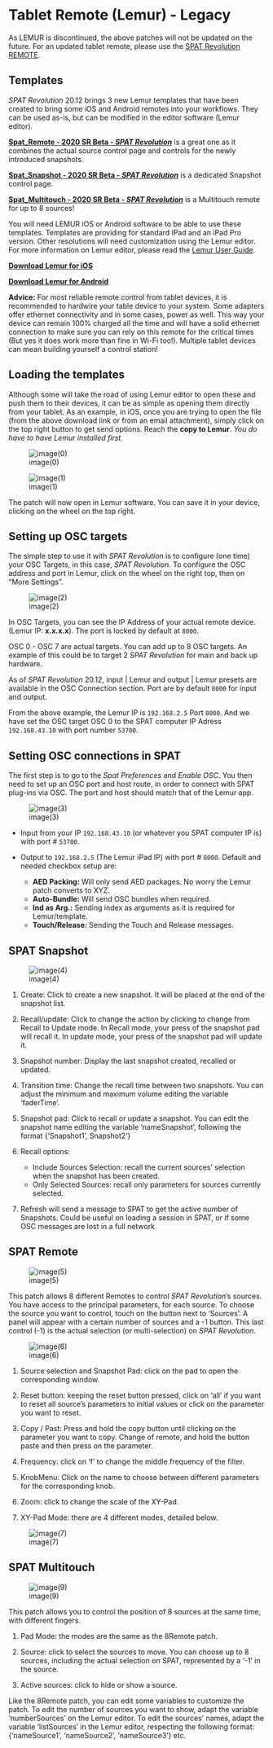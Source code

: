 # Tablet Remote (Lemur) - Legacy {#sec-lemure}

:::{.callout-warning}
 As LEMUR is discontinued, the above patches will not be updated on the future. For an updated tablet remote, please use the [SPAT Revolution REMOTE](ThirdParty_SPATRevolution_Remote).
:::

## Templates

_SPAT Revolution_ 20.12 brings 3 new Lemur templates that have been created to bring some iOS and Android remotes into your workflows. 
They can be used as-is, but can be modified in the editor software (Lemur editor).

[**Spat_Remote - 2020 SR Beta - _SPAT Revolution_**](https://public.3.basecamp.com/p/aWJ2wnHxpGGQZJ6CL8VE4yB9) is a great one as it combines the actual source control page and controls for the newly introduced snapshots.

 [**Spat_Snapshot - 2020 SR Beta - _SPAT Revolution_**](https://public.3.basecamp.com/p/L8xYp9jzJ1DRh76fcBcuH4fG)  is a dedicated Snapshot control page.
 
[**Spat_Multitouch - 2020 SR Beta - _SPAT Revolution_**](https://public.3.basecamp.com/p/XftQefeGH9AsqLmum1N12boA) is a Multitouch remote for up to 8 sources!


You will need LEMUR iOS or Android software to be able to use these templates. 
Templates are providing for standard iPad and an iPad Pro version. 
Other resolutions will need customization using the Lemur editor. For more information on Lemur editor, please read the [Lemur User Guide](https://liine.net/assets/files/lemur/Lemur-User-Guide.pdf).
 
[**Download Lemur for iOS**](https://apps.apple.com/us/app/lemur/id481290621?ls=1)

[**Download Lemur for Android**](https://play.google.com/store/apps/details?id=net.liine.lemurapp) 

:::{.callout-note}
**Advice:** For most reliable remote control from tablet devices, it is recommended to hardwire your table device to your system. Some adapters offer ethernet connectivity and in some cases, power as well. This way your device can remain 100% charged all the time and will have a solid ethernet connection to make sure you can rely on this remote for the critical times (But yes it does work more than fine in Wi-Fi too!). Multiple tablet devices can mean building yourself a control station!
:::

## Loading the templates

Although some will take the road of using Lemur editor to open these and push them to their devices, it can be as simple as opening them directly from your tablet. 
As an example, in iOS, once you are trying to open the file (from the above download link or from an email attachment), simply click on the top right button to get send options. 
Reach the **copy to Lemur**. 
_You do have to have Lemur installed first._

![image(0)](https://flux-shared.s3.amazonaws.com/doc_images/SpatR/ThirdParty/LemurImportPatch.png)

![image(1)](https://flux-shared.s3.amazonaws.com/doc_images/SpatR/ThirdParty/LemurImportPatchMenu.png)

The patch will now open in Lemur software. 
You can save it in your device, clicking on the wheel on the top right.

## Setting up OSC targets

The simple step to use it with _SPAT Revolution_ is to configure (one time) your OSC Targets, in this case, _SPAT Revolution_. 
To configure the OSC address and port in Lemur, click on the wheel on the right top, then on “More Settings”.

![image(2)](https://flux-shared.s3.amazonaws.com/doc_images/SpatR/ThirdParty/LemurOSCSettings.png)

In OSC Targets, you can see the IP Address of your actual remote device. (Lemur IP: **x.x.x.x**). 
The port is locked by default at ```8000```. 

OSC 0 - OSC 7 are actual targets. 
You can add up to 8 OSC targets. 
An example of this could be to target 2 _SPAT Revolution_ for main and back up hardware.

As of _SPAT Revolution_ 20.12, input | Lemur and output | Lemur presets are available in the OSC Connection section. Port are by default ```8000``` for input and output.

From the above example, the Lemur IP is ```192.168.2.5``` Port ```8000```. 
And we have set the OSC target OSC 0 to the SPAT computer IP Adress ```192.168.43.10``` with port number ```53700```. 


## Setting OSC connections in SPAT

The first step is to go to the _Spat Preferences_ and _Enable OSC_.
You then need to set up an OSC port and host route, in order to connect with SPAT plug-ins via OSC. 
The port and host should match that of the Lemur app.


![image(3)](https://flux-shared.s3.amazonaws.com/doc_images/SpatR/ThirdParty/LemurOSCConnectionsMatrix.png)

- Input from your IP ```192.168.43.10``` (or whatever you SPAT computer IP is) with port # ```53700```.

- Output to ```192.168.2.5``` (The Lemur iPad IP) with port # ```8000```. Default and needed checkbox setup are: 

    - **AED Packing:** Will only send AED packages. No worry the Lemur patch converts to XYZ.
    - **Auto-Bundle:** Will send OSC bundles when required.
    - **Ind as Arg.:** Sending index as arguments as it is required for Lemur/template.
    - **Touch/Release:** Sending the Touch and Release messages.


## SPAT Snapshot

![image(4)](https://flux-shared.s3.amazonaws.com/doc_images/SpatR/ThirdParty/LemurSnapshots.png)

1. Create: Click to create a new snapshot. It will be placed at the end of the snapshot list.

2. Recall/update: Click to change the action by clicking to change from Recall to Update  mode. In Recall mode, your press of the snapshot pad will recall it. In update mode, your press of the snapshot pad will update it.

3. Snapshot number: Display the last snapshot created, recalled or updated.

4. Transition time: Change the recall time between two snapshots. You can adjust the minimum and maximum volume editing the variable ‘faderTime’.

5. Snapshot pad: Click to recall or update a snapshot. You can edit the snapshot name editing the variable ‘nameSnapshot’, following the format  {‘Snapshot1’, Snapshot2’}

6. Recall options:
    - Include Sources  Selection: recall the current sources’ selection when the snapshot has  been created. 
    - Only Selected Sources: recall only parameters for sources currently selected.

7. Refresh will send a message to SPAT to get the active number of Snapshots. Could be useful on loading a session in SPAT, or if some OSC messages are lost in a full network.

## SPAT Remote

![image(5)](https://flux-shared.s3.amazonaws.com/doc_images/SpatR/ThirdParty/LemurRemote.png)

This patch allows 8 different Remotes to control _SPAT Revolution_’s sources. 
You have access to the principal parameters, for each source. 
To choose the source you want to control, touch on the button next to ‘Sources’. 
A panel will appear with a certain number of sources and a -1 button. 
This last  control (-1) is the actual selection (or multi-selection) on _SPAT Revolution_.

![image(6)](https://flux-shared.s3.amazonaws.com/doc_images/SpatR/ThirdParty/LemurRemoteExplanation.png)


1. Source selection and Snapshot Pad: click on the pad to open the corresponding window.

2. Reset button: keeping the reset button pressed, click on ‘all’ if you want to reset all source’s parameters to initial values or click on the parameter you want to reset.

3. Copy / Past: Press and hold the copy button until clicking on the parameter you want to copy. Change of remote, and hold the button paste and then press on the parameter.

4. Frequency: click on ‘f’ to change the middle frequency of the filter.

5. KnobMenu: Click on the name to choose between different parameters for the
    corresponding knob.
    
6. Zoom: click to change the scale of the XY-Pad.

7. XY-Pad Mode: there are 4 different modes, detailed below.

![image(7)](https://flux-shared.s3.amazonaws.com/doc_images/SpatR/ThirdParty/LemurXYPadModes.png)
  

## SPAT Multitouch

![image(9)](https://flux-shared.s3.amazonaws.com/doc_images/SpatR/ThirdParty/LemurMultitouch.png)

This patch allows you to control the position of 8 sources at the same time, with different fingers.

1. Pad Mode: the modes are the same as the 8Remote patch.

2. Source: click to select the sources to move. You can choose up to 8 sources, including the actual selection on SPAT, represented by a ‘-1’ in the  source.

3. Active sources: click to hide or show a source.

Like the 8Remote patch, you can edit some variables to customize the patch.
To edit the number of sources you want to show, adapt the variable ‘numberSources’ on the Lemur editor. To edit the sources’ names, adapt the variable  ‘listSources’ in the Lemur editor, respecting the following format:  {‘nameSource1’, ‘nameSource2’, ‘nameSource3’} etc.
